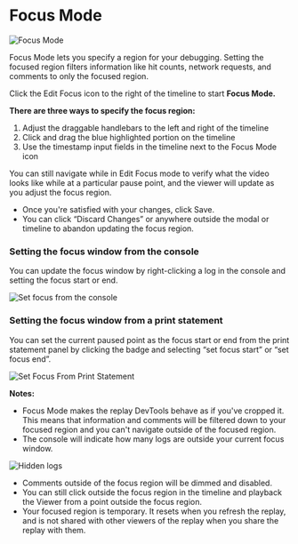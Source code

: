 
# Focus Mode

![Focus Mode](/media/reference-guide/debugging/focus-mode/focus-mode.png)

Focus Mode lets you specify a region for your debugging. Setting the focused region filters information like hit counts, network requests, and comments to only the focused region.

Click the Edit Focus icon to the right of the timeline to start **Focus Mode.**

**There are three ways to specify the focus region:**

1. Adjust the draggable handlebars to the left and right of the timeline
2. Click and drag the blue highlighted portion on the timeline
3. Use the timestamp input fields in the timeline next to the Focus Mode icon

<Callout type="info" emoji="💡">
You can still navigate while in Edit Focus mode to verify what the video looks like while at a particular pause point, and the viewer will update as you adjust the focus region.
</Callout>

<LoomVideo src="https://www.loom.com/embed/c9784dfddc6f460db6b8748e54d8c6dd" />

- Once you're satisfied with your changes, click Save.
- You can click “Discard Changes” or anywhere outside the modal or timeline to abandon updating the focus region.

### Setting the focus window from the console

You can update the focus window by right-clicking a log in the console and setting the focus start or end.

![Set focus from the console](/media/reference-guide/debugging/focus-mode/set-focus-from-console.png)

### Setting the focus window from a print statement

You can set the current paused point as the focus start or end from the print statement panel by clicking the badge and selecting  “set focus start” or “set focus end”.

![Set Focus From Print Statement](/media/reference-guide/debugging/focus-mode/set-focus-from-print-statement.png)

**Notes:**

- Focus Mode makes the replay DevTools behave as if you've cropped it. This means that information and comments will be filtered down to your focused region and you can't navigate outside of the focused region.
- The console will indicate how many logs are outside your current focus window.

![Hidden logs](/media/reference-guide/debugging/focus-mode/hidden-logs.png)

- Comments outside of the focus region will be dimmed and disabled.
- You can still click outside the focus region in the timeline and playback the Viewer from a point outside the focus region.
- Your focused region is temporary. It resets when you refresh the replay, and is not shared with other viewers of the replay when you share the replay with them.